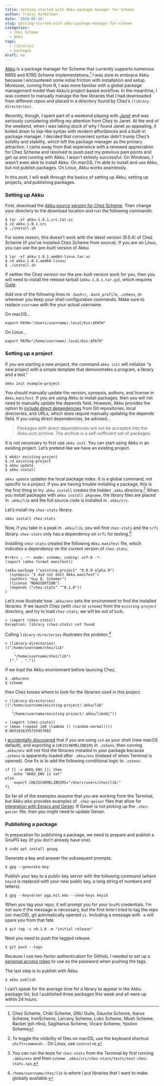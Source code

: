 ```yaml
---
title: Getting started with Akku package manager for Scheme
author: Travis Hinkelman
date: '2020-05-16'
slug: getting-started-with-akku-package-manager-for-scheme
categories:
  - Chez Scheme
  - Akku
tags:
  - libraries
  - packages
draft: no
---
```


[Akku](https://akkuscm.org) is a package manager for Scheme that currently supports numerous R6RS and R7RS Scheme implementations.^[Chez Scheme, Chibi Scheme, GNU Guile, Gauche Scheme, Ikarus Scheme, IronScheme, Larceny Scheme, Loko Scheme, Mosh Scheme, Racket (plt-r6rs), Sagittarius Scheme, Vicare Scheme, Ypsilon Scheme] I was slow to embrace Akku because I encountered some initial friction with installation and setup. Moreover, coming from R, I was more familiar with a global package management model than Akku's project-based workflow. In the meantime, I was content to manually manage the few libraries that I had downloaded from different repos and placed in a directory found by Chez's `(library-directories)`.

Recently, though, I spent part of a weekend playing with [Janet](https://janet-lang.org) and was seriously considering shifting my attention from Chez to Janet. At the end of the weekend, when I was taking stock of why I found Janet so appealing, it boiled down to lisp-like syntax with modern affordances and a built-in package manager. I decided that convenient syntax didn't trump Chez's solidity and stability, which left the package manager as the primary attraction. I came away from that experience with a renewed appreciation for Chez Scheme and resolved to push past my previous pain points and get up and running with Akku. I wasn't entirely successful. On Windows, I wasn't even able to install Akku. On macOS, I'm able to install and use Akku, but not publish packages. On Linux, Akku works seamlessly. 

In this post, I will walk through the basics of setting up Akku, setting up projects, and publishing packages.

### Setting up Akku

First, download the [Akku source version for Chez Scheme](https://github.com/weinholt/akku/releases). Then change your directory to the download location and run the following commands:

```
$ tar -xf akku-1.0.1.src.tar.xz
$ cd akku-1.0.1.src
$ ./install.sh
```

For some reason, this doesn't work with the latest version (9.5.4) of Chez Scheme (if you've installed Chez Scheme from source). If you are on Linux, you can use the pre-built version of Akku.

```
$ tar -xf akku-1.0.1.amd64-linux.tar.xz 
$ cd akku-1.0.1.amd64-linux/
$ ./install.sh
```

If neither the Chez version nor the pre-built version work for you, then you will need to install the release tarball (`akku-1.0.1.tar.gz`), which requires [Guile](https://www.gnu.org/software/guile/).

Add one of the following lines to `.bashrc`,  `.bash_profile`, `.zshenv`, or wherever you keep your shell configuration commands. Make sure to replace `username` with the your actual username.

On macOS...

```
export PATH="/Users/username/.local/bin:$PATH"
```

On Linux...

```
export PATH="/home/username/.local/bin:$PATH"
```

### Setting up a project

If you are starting a new project, the command `akku init` will initialize "a new project with a simple template that demonstrates a program, a library and a test."

```
akku init example-project
```

You should manually update the version, synopsis, authors, and license in `Akku.manifest`. If you are using Akku to install packages, then you will not need to manually update the depends field. However, Akku provides the option to [include direct dependencies](https://gitlab.com/akkuscm/akku/-/wikis/Direct-dependencies) from Git repositories, local directories, and URLs, which does require manually updating the depends field. If you using direct dependencies, be advised... 

> Packages with direct dependencies will not be accepted into the Akku.scm archive. The archive is a self-sufficient set of packages.

It is not necessary to first use `akku init`. You can start using Akku in an existing project. Let's pretend like we have an existing project.

```
$ mkdir existing-project
$ cd existing-project
$ akku update
$ akku install
```

`akku update` updates the local package index. It is a global command, not specific to a project. If you are having trouble installing a package, this is the first thing to try. `akku install` creates the hidden `.akku` directory.^[To toggle the visibility of files on macOS, use the keyboard shortcut `shift+command+.`. On Linux, use `control+H`.] When you install packages with `akku install pkgname`, the library files are placed in `.akku/lib` and the full source code is installed in `.akku/src`.

Let's install my `chez-stats` library.

```
akku install chez-stats
```

Now, if you take in a peak in `.akku/lib`, you will find `chez-stats` and the `srfi` library. `chez-stats` only has a dependency on `srfi` for testing.^[You can run the tests for `chez-stats` from the Terminal by first running `.akku/env` and then `scheme .akku/src/chez-stats/tests/test-chez-stats.sps`.]

Installing `chez-stats` created the following `Akku.manifest` file, which indicates a dependency on the current version of `chez-stats`.

```
#!r6rs ; -*- mode: scheme; coding: utf-8 -*-
(import (akku format manifest))

(akku-package ("existing-project" "0.0.0-alpha.0")
  (synopsis "I did not edit Akku.manifest")
  (authors "Guy Q. Schemer")
  (license "NOASSERTION")
  (depends ("chez-stats" "^0.1.0"))
)
```

Let's now illustrate how `.akku/env` sets the environment to find the installed libraries. If we launch Chez (with `chez` or `scheme`) from the `existing-project` directory, and try to load `chez-stats`, we will be out of luck.

```
> (import (chez-stats))
Exception: library (chez-stats) not found
```

Calling `library-directories` illustrates the problem.^[`/home/username/chez/lib` is where I put libraries that I want to make globally available.] 

```
> (library-directories)
(("/home/username/chez/lib"
    .
    "/home/username/chez/lib")
  ("." . "."))
```

If we load the Akku environment before launcing Chez,

```
$ .akku/env
$ scheme
```

then Chez knows where to look for the libraries used in this project.

```
> (library-directories)
(("/home/username/existing-project/.akku/lib"
   .
   "/home/username/existing-project/.akku/libobj"))
   
> (import (chez-stats))
> (mean (repeat 1e6 (lambda () (random-normal))))
0.0031616355735957662
```

I [accidentally discovered](https://gitlab.com/akkuscm/akku/-/issues/46) that if you are using `zsh` as your shell (new macOS default), and exporting a `CHEZSCHEMELIBDIRS` in `.zshenv`, then running `.akku/env` will not find the libraries installed in your package because `.zshenv` is apparently loaded after `.akku/env` (instead of when Terminal is opened). One fix is to add the following conditional logic to `.zshenv`. 

```
if [[ -v AKKU_ENV ]]; then
    echo "AKKU_ENV is set"
else
    export CHEZSCHEMELIBDIRS="/Users/users/chez/lib:"
fi
```

So far all of the examples assume that you are working from the Terminal, but Akku also provides examples of `.chez-geiser` files that allow for [integration with Emacs and Geiser](https://gitlab.com/akkuscm/akku/-/wikis/Integration-with-Emacs-and-Geiser). If Geiser is not picking up the `.chez-geiser` file, then you might need to update Geiser. 

### Publishing a package

In preparation for publishing a package, we need to prepare and publish a GnuPG key (if you don't already have one).

```
$ sudo apt install gnupg
```

Generate a key and answer the subsequent prompts.

```
$ gpg --generate-key
```

Publish your key to a public key server with the following command (where `keyid` is replaced with your new public key, a long string of numbers and letters).

```
$ gpg --keyserver pgp.mit.edu --send-keys keyid
```

When you tag your repo, it will prompt you for your `GnuPG` credentials. I'm not sure if the message is necessary, but the first time I tried to tag the repo (on macOS), git automatically opened `vi`. Including a message with `-m` will spare you from that fate.

```
$ git tag -s v0.1.0 -m "initial release"
```

Next you need to push the tagged release.

```
$ git push --tags
```

Because I use two-factor authentication for GitHub, I needed to set up a [personal access token](https://help.github.com/en/github/authenticating-to-github/creating-a-personal-access-token-for-the-command-line) to use as the password when pushing the tags.

The last step is to publish with Akku.

```
$ akku publish
```

I can't speak for the average time for a library to appear in the Akku package list, but I published three packages this week and all were up within 24 hours.












